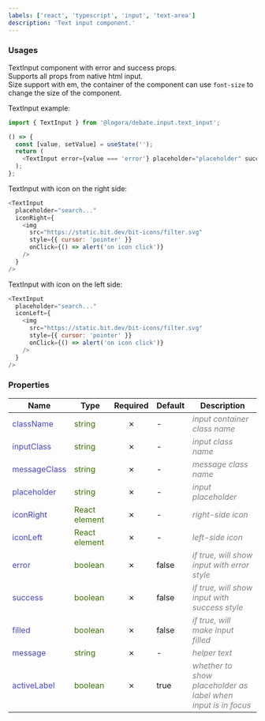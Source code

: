 ```yaml
---
labels: ['react', 'typescript', 'input', 'text-area']
description: 'Text input component.'
---
```



### Usages

TextInput component with error and success props.  
Supports all props from native html input.  
Size support with em, the container of the component can use `font-size` to change the size of the component.

TextInput example:

```js
import { TextInput } from '@logora/debate.input.text_input';
```

```js live
() => {
  const [value, setValue] = useState('');
  return (
    <TextInput error={value === 'error'} placeholder="placeholder" success={value === 'success'} onChange={(e) => setValue(e.target.value)} />
  );
};
```

TextInput with icon on the right side:

```js live
<TextInput
  placeholder="search..."
  iconRight={
    <img
      src="https://static.bit.dev/bit-icons/filter.svg"
      style={{ cursor: 'pointer' }}
      onClick={() => alert('on icon click')}
    />
  }
/>
```

TextInput with icon on the left side:

```js live
<TextInput
  placeholder="search..."
  iconLeft={
    <img
      src="https://static.bit.dev/bit-icons/filter.svg"
      style={{ cursor: 'pointer' }}
      onClick={() => alert('on icon click')}
    />
  }
/>
```

### Properties
| **Name**      | **Type** | **Required** | **Default** | **Description** |
| ----------- | ----------- | :-----------: | ----------- | ----------- |
| <font color='#4646c6'>className</font> | <font color="#397300">string</font> | &cross; | - | <font color="grey">*input container class name*</font> |
| <font color='#4646c6'>inputClass</font> | <font color="#397300">string</font> | &cross; | - | <font color="grey">*input class name*</font> |
| <font color='#4646c6'>messageClass</font> | <font color="#397300">string</font> | &cross; | - | <font color="grey">*message class name*</font> |
| <font color='#4646c6'>placeholder</font> | <font color="#397300">string</font> | &cross; | - | <font color="grey">*input placeholder*</font> |
| <font color='#4646c6'>iconRight</font> | <font color="#397300">React element</font> | &cross; | - | <font color="grey">*right-side icon*</font> |
| <font color='#4646c6'>iconLeft</font> | <font color="#397300">React element</font> | &cross; | - | <font color="grey">*left-side icon*</font> |
| <font color='#4646c6'>error</font> | <font color="#397300">boolean</font> | &cross; | false | <font color="grey">*if true, will show input with error style*</font> |
| <font color='#4646c6'>success</font> | <font color="#397300">boolean</font> | &cross; | false | <font color="grey">*if true, will show input with success style*</font> |
| <font color='#4646c6'>filled</font> | <font color="#397300">boolean</font> | &cross; | false | <font color="grey">*if true, will make input filled*</font> |
| <font color='#4646c6'>message</font> | <font color="#397300">string</font> | &cross; | - | <font color="grey">*helper text*</font> |
| <font color='#4646c6'>activeLabel</font> | <font color="#397300">boolean</font> | &cross; | true | <font color="grey">*whether to show placeholder as label when input is in focus*</font> |